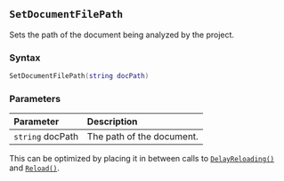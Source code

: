 ::: {.minipage data-latex="{\textwidth}"}
## `SetDocumentFilePath`

Sets the path of the document being analyzed by the project.

### Syntax {-}

``` .lua
SetDocumentFilePath(string docPath)
```

### Parameters {-}

**Parameter** | **Description**
| :-- | :-- |
| `string` docPath | The path of the document. |

:::: {.tipsection data-latex=""}
This can be optimized by placing it in between calls to [`DelayReloading()`](#standard-delayreloading) and [`Reload()`](#standard-reload).
::::
:::
